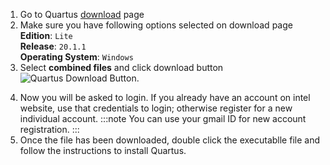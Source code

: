 1. Go to Quartus [download](https://fpgasoftware.intel.com/?edition=lite) page
2. Make sure you have following options selected on download page<br />
**Edition**: `Lite`<br />
**Release**: `20.1.1`<br />
**Operating System**: `Windows`<br />
3. Select **combined files** and click download button![Quartus Download Button](./../assets/quartus-download-button.png).
<!-- <div class="video-container">
  <iframe class="responsive-iframe" src="https://www.youtube.com/embed/uquYDc8Wff0" allowfullscreen="allowfullscreen" mozallowfullscreen="mozallowfullscreen" msallowfullscreen="msallowfullscreen" oallowfullscreen="oallowfullscreen" webkitallowfullscreen="webkitallowfullscreen"></iframe>
</div> -->
4. Now you will be asked to login. If you already have an account on intel website, use that credentials to login; otherwise register for a new individual account.
:::note
You can use your gmail ID for new account registration.
:::
5. Once the file has been downloaded, double click the executablle file and follow the instructions to install Quartus.